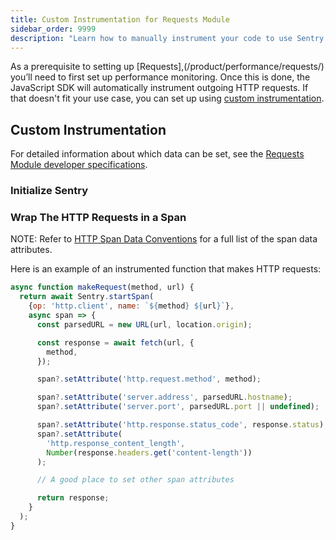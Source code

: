 ```yaml
---
title: Custom Instrumentation for Requests Module
sidebar_order: 9999
description: "Learn how to manually instrument your code to use Sentry's Requests module."
---
```


As a prerequisite to setting up [Requests],(/product/performance/requests/) you’ll need to first <PlatformLink to="/performance/">set up performance monitoring</PlatformLink>. Once this is done, the JavaScript SDK will automatically instrument outgoing HTTP requests. If that doesn't fit your use case, you can set up using [custom instrumentation](#custom-instrumentation).

## Custom Instrumentation

For detailed information about which data can be set, see the [Requests Module developer specifications](https://develop.sentry.dev/sdk/performance/modules/requests/).

### Initialize Sentry

<PlatformContent includePath="getting-started-config" />

### Wrap The HTTP Requests in a Span

NOTE: Refer to [HTTP Span Data Conventions](https://develop.sentry.dev/sdk/performance/span-data-conventions/#http) for a full list of the span data attributes.

Here is an example of an instrumented function that makes HTTP requests:

```javascript
async function makeRequest(method, url) {
  return await Sentry.startSpan(
    {op: 'http.client', name: `${method} ${url}`},
    async span => {
      const parsedURL = new URL(url, location.origin);

      const response = await fetch(url, {
        method,
      });

      span?.setAttribute('http.request.method', method);

      span?.setAttribute('server.address', parsedURL.hostname);
      span?.setAttribute('server.port', parsedURL.port || undefined);

      span?.setAttribute('http.response.status_code', response.status);
      span?.setAttribute(
        'http.response_content_length',
        Number(response.headers.get('content-length'))
      );

      // A good place to set other span attributes

      return response;
    }
  );
}
```
